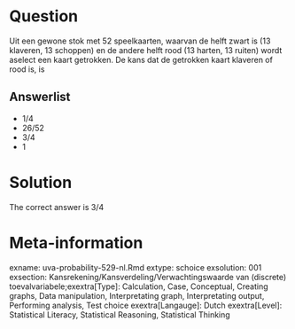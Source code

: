 Question
========

Uit een gewone stok met 52 speelkaarten, waarvan de helft zwart is (13 klaveren, 13 schoppen) en de andere helft rood (13 harten, 13 ruiten) wordt aselect een kaart getrokken. De kans dat de getrokken kaart klaveren of rood is, is 

Answerlist
----------
* 1\/4
* 26\/52
* 3\/4
* 1

Solution
========

The correct answer is  3\/4 

Meta-information
================
exname: uva-probability-529-nl.Rmd 
extype: schoice 
exsolution: 001 
exsection: Kansrekening/Kansverdeling/Verwachtingswaarde van (discrete) toevalvariabele;exextra[Type]: Calculation, Case, Conceptual, Creating graphs, Data manipulation, Interpretating graph, Interpretating output, Performing analysis, Test choice 
exextra[Langauge]: Dutch 
exextra[Level]: Statistical Literacy, Statistical Reasoning, Statistical Thinking 
